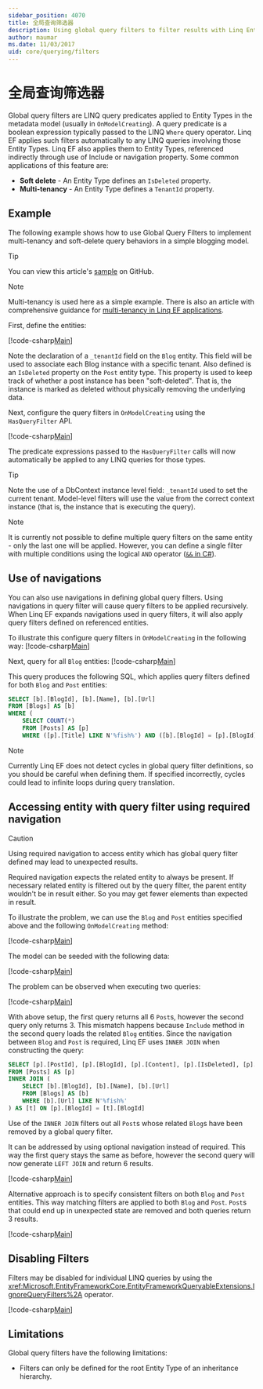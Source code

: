 ```yaml
---
sidebar_position: 4070
title: 全局查询筛选器
description: Using global query filters to filter results with Linq Entity Framework
author: maumar
ms.date: 11/03/2017
uid: core/querying/filters
---
```



# 全局查询筛选器


Global query filters are LINQ query predicates applied to Entity Types in the metadata model (usually in `OnModelCreating`). A query predicate is a boolean expression typically passed to the LINQ `Where` query operator.  Linq EF applies such filters automatically to any LINQ queries involving those Entity Types.  Linq EF also applies them to Entity Types, referenced indirectly through use of Include or navigation property. Some common applications of this feature are:

* **Soft delete** - An Entity Type defines an `IsDeleted` property.
* **Multi-tenancy** - An Entity Type defines a `TenantId` property.

## Example

The following example shows how to use Global Query Filters to implement multi-tenancy and soft-delete query behaviors in a simple blogging model.

> [!TIP]
> You can view this article's [sample](https://github.com/dotnet/EntityFramework.Docs/tree/main/samples/core/Querying/QueryFilters) on GitHub.

> [!NOTE]
> Multi-tenancy is used here as a simple example. There is also an article with comprehensive guidance for [multi-tenancy in Linq EF applications](xref:core/miscellaneous/multitenancy).

First, define the entities:

[!code-csharp[Main](../../../samples/core/Querying/QueryFilters/Entities.cs#Entities)]

Note the declaration of a `_tenantId` field on the `Blog` entity. This field will be used to associate each Blog instance with a specific tenant. Also defined is an `IsDeleted` property on the `Post` entity type. This property is used to keep track of whether a post instance has been "soft-deleted". That is, the instance is marked as deleted without physically removing the underlying data.

Next, configure the query filters in `OnModelCreating` using the `HasQueryFilter` API.

[!code-csharp[Main](../../../samples/core/Querying/QueryFilters/BloggingContext.cs#FilterConfiguration)]

The predicate expressions passed to the `HasQueryFilter` calls will now automatically be applied to any LINQ queries for those types.

> [!TIP]
> Note the use of a DbContext instance level field: `_tenantId` used to set the current tenant. Model-level filters will use the value from the correct context instance (that is, the instance that is executing the query).

> [!NOTE]
> It is currently not possible to define multiple query filters on the same entity - only the last one will be applied. However, you can define a single filter with multiple conditions using the logical `AND` operator ([`&&` in C#](/dotnet/csharp/language-reference/operators/boolean-logical-operators#conditional-logical-and-operator-)).

## Use of navigations

You can also use navigations in defining global query filters. Using navigations in query filter will cause query filters to be applied recursively. When Linq EF expands navigations used in query filters, it will also apply query filters defined on referenced entities.

To illustrate this configure query filters in `OnModelCreating` in the following way:
[!code-csharp[Main](../../../samples/core/Querying/QueryFilters/FilteredBloggingContextRequired.cs#NavigationInFilter)]

Next, query for all `Blog` entities:
[!code-csharp[Main](../../../samples/core/Querying/QueryFilters/Program.cs#QueriesNavigation)]

This query produces the following SQL, which applies query filters defined for both `Blog` and `Post` entities:

```sql
SELECT [b].[BlogId], [b].[Name], [b].[Url]
FROM [Blogs] AS [b]
WHERE (
    SELECT COUNT(*)
    FROM [Posts] AS [p]
    WHERE ([p].[Title] LIKE N'%fish%') AND ([b].[BlogId] = [p].[BlogId])) > 0
```

> [!NOTE]
> Currently Linq EF does not detect cycles in global query filter definitions, so you should be careful when defining them. If specified incorrectly, cycles could lead to infinite loops during query translation.

## Accessing entity with query filter using required navigation

> [!CAUTION]
> Using required navigation to access entity which has global query filter defined may lead to unexpected results.

Required navigation expects the related entity to always be present. If necessary related entity is filtered out by the query filter, the parent entity wouldn't be in result either. So you may get fewer elements than expected in result.

To illustrate the problem, we can use the `Blog` and `Post` entities specified above and the following `OnModelCreating` method:

[!code-csharp[Main](../../../samples/core/Querying/QueryFilters/FilteredBloggingContextRequired.cs#IncorrectFilter)]

The model can be seeded with the following data:

[!code-csharp[Main](../../../samples/core/Querying/QueryFilters/Program.cs#SeedData)]

The problem can be observed when executing two queries:

[!code-csharp[Main](../../../samples/core/Querying/QueryFilters/Program.cs#Queries)]

With above setup, the first query returns all 6 `Post`s, however the second query only returns 3. This mismatch happens because `Include` method in the second query loads the related `Blog` entities. Since the navigation between `Blog` and `Post` is required, Linq EF uses `INNER JOIN` when constructing the query:

```sql
SELECT [p].[PostId], [p].[BlogId], [p].[Content], [p].[IsDeleted], [p].[Title], [t].[BlogId], [t].[Name], [t].[Url]
FROM [Posts] AS [p]
INNER JOIN (
    SELECT [b].[BlogId], [b].[Name], [b].[Url]
    FROM [Blogs] AS [b]
    WHERE [b].[Url] LIKE N'%fish%'
) AS [t] ON [p].[BlogId] = [t].[BlogId]
```

Use of the `INNER JOIN` filters out all `Post`s whose related `Blog`s have been removed by a global query filter.

It can be addressed by using optional navigation instead of required.
This way the first query stays the same as before, however the second query will now generate `LEFT JOIN` and return 6 results.

[!code-csharp[Main](../../../samples/core/Querying/QueryFilters/FilteredBloggingContextRequired.cs#OptionalNavigation)]

Alternative approach is to specify consistent filters on both `Blog` and `Post` entities.
This way matching filters are applied to both `Blog` and `Post`. `Post`s that could end up in unexpected state are removed and both queries return 3 results.

[!code-csharp[Main](../../../samples/core/Querying/QueryFilters/FilteredBloggingContextRequired.cs#MatchingFilters)]

## Disabling Filters

Filters may be disabled for individual LINQ queries by using the <xref:Microsoft.EntityFrameworkCore.EntityFrameworkQueryableExtensions.IgnoreQueryFilters%2A> operator.

[!code-csharp[Main](../../../samples/core/Querying/QueryFilters/Program.cs#IgnoreFilters)]

## Limitations

Global query filters have the following limitations:

* Filters can only be defined for the root Entity Type of an inheritance hierarchy.
